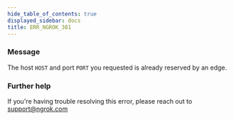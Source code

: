 ```yaml
---
hide_table_of_contents: true
displayed_sidebar: docs
title: ERR_NGROK_381
---
```




### Message

The host `HOST` and port `PORT` you requested is already reserved by an edge.

<ErrorDetails error="err_ngrok_381" />

### Further help

If you're having trouble resolving this error, please reach out to [support@ngrok.com](mailto:support@ngrok.com?subject=Help%20with%20ERR_NGROK_381)
